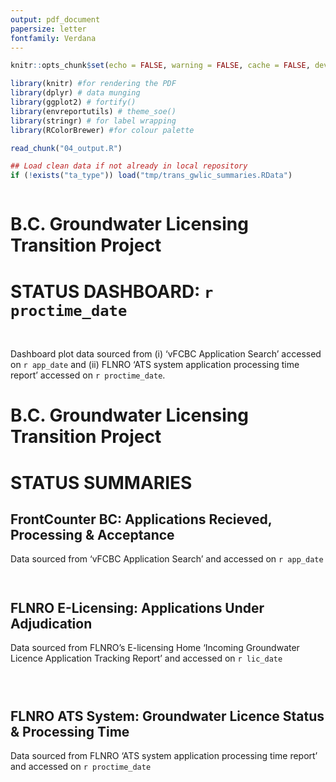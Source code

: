 ```yaml
---
output: pdf_document
papersize: letter
fontfamily: Verdana
---
```



```r
knitr::opts_chunk$set(echo = FALSE, warning = FALSE, cache = FALSE, dev = "cairo_pdf")

library(knitr) #for rendering the PDF
library(dplyr) # data munging
library(ggplot2) # fortify()
library(envreportutils) # theme_soe()
library(stringr) # for label wrapping
library(RColorBrewer) #for colour palette

read_chunk("04_output.R")

## Load clean data if not already in local repository
if (!exists("ta_type")) load("tmp/trans_gwlic_summaries.RData")
```


```r
```
<!--\pagenumbering{gobble}-->


# B.C. Groundwater Licensing Transition Project

\vspace{12pt}

# STATUS DASHBOARD: `r proctime_date`

\vspace{32pt}

```r

```

\vspace{32pt}

```r

```

\vspace{24pt}

Dashboard plot data sourced from (i) 'vFCBC Application Search' accessed on `r app_date` and (ii) FLNRO 'ATS system application processing time report' accessed on `r proctime_date`.

\newpage

# B.C. Groundwater Licensing Transition Project

\vspace{12pt}

# STATUS SUMMARIES

\vspace{32pt}

## FrontCounter BC: Applications Recieved, Processing & Acceptance 

Data sourced from 'vFCBC Application Search' and accessed on `r app_date` 
<!--projected estimates from ENV Water Protection & Sustainability Branch-->

\vspace{12pt}
  
```r

```

\vspace{24pt}

```r

```


\newpage

## FLNRO E-Licensing: Applications Under Adjudication 

Data sourced from FLNRO's E-licensing Home 'Incoming Groundwater Licence Application Tracking Report' and accessed on `r lic_date`

\vspace{12pt}

```r

```

\vspace{14pt}

```r

```


```r

```

\newpage

## FLNRO ATS System: Groundwater Licence Status & Processing Time

Data sourced from FLNRO 'ATS system application processing time report' and accessed on `r proctime_date`

\vspace{24pt}

```r

```

```r

```

